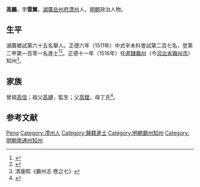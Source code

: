 {{Otheruses|other=名为高鹏的其他人物|高鹏}}
{{明清人物信息框
| 姓名 = 高鵬
| 原名 =
| 圖片名稱= 
| 圖片大小 =
| 圖片說明 = 
| 最高職務 =
| 國家 = 大明 
| 爵位 =
| 籍貫 = [[湖廣|湖廣]][[岳州府|岳州府]][[澧州|澧州]]醫籍
| 族裔 = 
| 字號 = 字雲翼
| 諡號 =
| 出生日期 = 十月十五日
| 出生地點 =
| 逝世日期 = 卒年不詳 
| 逝世地點 =
| 墓葬 =
| 配偶 = 周氏
| 親屬 = 
| 出身 =
* 正德六年辛未科進士出身
| 經歷 =
| 著作 =  

}}
'''高鵬'''{{BD|1485年||？年||}}，字'''雲翼'''，[[湖廣|湖廣]][[岳州府|岳州府]][[澧州|澧州]]人，[[明朝|明朝]]政治人物。

== 生平 ==
湖廣鄉試第六十五名舉人。正德六年（1511年）中式辛未科會試第二百七名，登第二甲第一百零一名進士<ref>{{Cite book|title=《皇明贡举考》卷五|last=（明）[[张朝瑞|张朝瑞]]|first=|publisher=《续修四库全书》史部第828册|year=|isbn=|location=|pages=}}</ref><ref>{{Cite book|title=贡举志五种 上|last=鲁小俊，江俊伟著|first=|publisher=武汉：武汉大学出版社|year=2009|isbn=978-7-307-07043-1|location=|pages=}}</ref>。正德十一年（1516年）任[[北直隸|直隸]][[霸州|霸州]]（今[[河北省|河北省]][[霸州市|霸州市]]）知州<ref>清康熙《霸州志·卷之七》</ref>。

== 家族 ==
曾祖[[高信|高信]]；祖父[[高璉|高璉]]，監生；父[[高鏜|高鏜]]，母丁氏<ref>{{Cite book|title=天一阁藏明代科举录选刊 登科录 点校本|last=龚延明主编|first=|publisher=宁波出版社|year=2016|isbn=978-7-5526-2320-8|location=宁波|pages=|quote=《天一閣藏明代科舉錄選刊.登科錄》之《正德六年辛未科進士登科錄》}}</ref>。

== 参考文献 ==
{{reflist}}

{{正德六年辛未科殿試金榜}}

{{Authority control}}
{{DEFAULTSORT:Gao高}}
[[Category:高姓|Peng]]
[[Category:澧州人|Category:澧州人]]
[[Category:醫籍進士|Category:醫籍進士]]
[[Category:明朝霸州知州|Category:明朝霸州知州]]
[[Category:明朝南通州知州|Category:明朝南通州知州]]